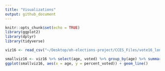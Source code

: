 ```yaml
---
title: "Visualizations"
output: github_document
---
```


```r
knitr::opts_chunk$set(echo = TRUE)
library(ggplot2)
library(dplyr)
library(tidyverse)
```

```r
viz16 <- read_csv("~/Desktop/oh-elections-project/CCES_Files/vote16_long.csv")
```

```r
smallviz16 <- viz16 %>% select(age, voted) %>% group_by(age) %>% summarize(percent_voted = mean(voted == "yes"))
ggplot(smallviz16, aes(x = age, y = percent_voted)) + geom_line()
```


